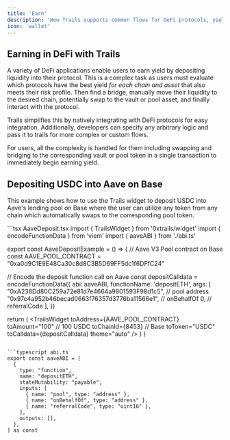 ```yaml
---
title: 'Earn'
description: 'How Trails supports common flows for DeFi protocols, yield opportunities, vault deposits, and more to accelerate TVL and activity.'
icon: 'wallet'
---
```



## Earning in DeFi with Trails

A variety of DeFi applications enable users to earn yield by depositing liquidity into their protocol. This is a complex task as users must evaluate which protocols have the best yield *for each chain and asset* that also meets their risk profile. Then find a bridge, manually move their liquidity to the desired chain, potentially swap to the vault or pool asset, and finally interact with the protocol.

Trails simplifies this by natively integrating with DeFi protocols for easy integration. Additionally, developers can specify any arbitrary logic and pass it to trails for more complex or custom flows.

For users, all the complexity is handled for them including swapping and bridging to the corresponding vault or pool token in a single transaction to immediately begin earning yield.

## Depositing USDC into Aave on Base

This example shows how to use the Trails widget to deposit USDC into Aave's lending pool on Base where the user can utilize any token from any chain which automatically swaps to the corresponding pool token.

<CodeGroup>
```tsx AaveDeposit.tsx
import { TrailsWidget } from '0xtrails/widget'
import { encodeFunctionData } from 'viem'
import { aaveABI } from './abi.ts'

export const AaveDepositExample = () => {
  // Aave V3 Pool contract on Base
  const AAVE_POOL_CONTRACT = "0xa0d9C1E9E48Ca30c8d8C3B5D69FF5dc1f6DFfC24"
  
  // Encode the deposit function call on Aave
  const depositCalldata = encodeFunctionData({
    abi: aaveABI,
    functionName: 'depositETH',
    args: [
      "0xA238Dd80C259a72e81d7e4664a9801593F98d1c5", // pool address
      "0x97c4a952b46becad0663f76357d3776ba11566e1", // onBehalfOf
      0, // referralCode
    ],
  })

  return (
    <TrailsWidget
      toAddress={AAVE_POOL_CONTRACT}
      toAmount="100" // 100 USDC
      toChainId={8453} // Base
      toToken="USDC"
      toCalldata={depositCalldata}
      theme="auto"
    />
  )
}
```

```typescript abi.ts
export const aaveABI = [
  {
    type: "function",
    name: "depositETH",
    stateMutability: "payable",
    inputs: [
      { name: "pool", type: "address" },
      { name: "onBehalfOf", type: "address" },
      { name: "referralCode", type: "uint16" },
    ],
    outputs: [],
  },
] as const
```
</CodeGroup>
